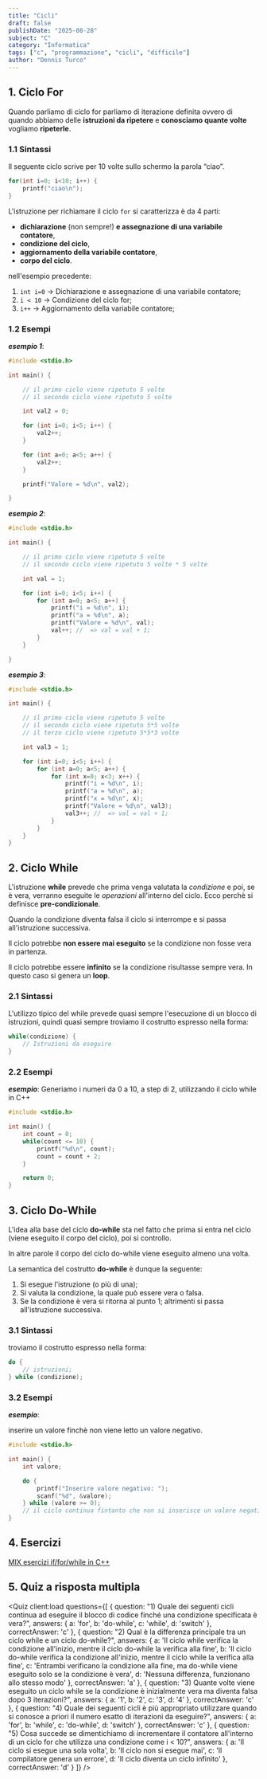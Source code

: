 ```yaml
---
title: "Cicli"
draft: false
publishDate: "2025-08-28"
subject: "C"
category: "Informatica"
tags: ["c", "programmazione", "cicli", "difficile"]
author: "Dennis Turco"
---
```



## 1. Ciclo For

Quando parliamo di ciclo for parliamo di iterazione definita ovvero di quando abbiamo delle **istruzioni da ripetere** e **conosciamo quante volte** vogliamo **ripeterle**.

### 1.1 Sintassi

Il seguente ciclo scrive per 10 volte sullo schermo la parola “ciao”.

```c
for(int i=0; i<10; i++) {
    printf("ciao\n");
}
```

L'istruzione per richiamare il ciclo `for` si caratterizza è da 4 parti:

- **dichiarazione** (non sempre!) **e assegnazione di una variabile contatore**,
- **condizione del ciclo**,
- **aggiornamento della variabile contatore**,
- **corpo del ciclo**.

nell'esempio precedente:

1. `int i=0`  →  Dichiarazione e assegnazione di una variabile contatore;
2. `i < 10`   →  Condizione del ciclo for;
3. `i++`      →  Aggiornamento della variabile contatore;

### 1.2 Esempi

***esempio 1***:

```c
#include <stdio.h>

int main() {

    // il primo ciclo viene ripetuto 5 volte
    // il secondo ciclo viene ripetuto 5 volte

    int val2 = 0;

    for (int i=0; i<5; i++) {
        val2++;
    }

    for (int a=0; a<5; a++) {
        val2++;
    }

    printf("Valore = %d\n", val2);

}
```

***esempio 2***:

```c
#include <stdio.h>

int main() {

    // il primo ciclo viene ripetuto 5 volte
    // il secondo ciclo viene ripetuto 5 volte * 5 volte

    int val = 1;

    for (int i=0; i<5; i++) {
        for (int a=0; a<5; a++) {
            printf("i = %d\n", i);
            printf("a = %d\n", a);
            printf("Valore = %d\n", val);
            val++; //  => val = val + 1;
        }
    }

}
```

***esempio 3***:

```c
#include <stdio.h>

int main() {

    // il primo ciclo viene ripetuto 5 volte
    // il secondo ciclo viene ripetuto 5*5 volte
    // il terzo ciclo viene ripetuto 5*5*3 volte

    int val3 = 1;

    for (int i=0; i<5; i++) {
        for (int a=0; a<5; a++) {
            for (int x=0; x<3; x++) {
                printf("i = %d\n", i);
                printf("a = %d\n", a);
                printf("x = %d\n", x);
                printf("Valore = %d\n", val3);
                val3++; //  => val = val + 1;
            }
        }
    }
}
```

## 2. Ciclo While

L'istruzione **while** prevede che prima venga valutata la *condizione* e poi, se è vera, verranno eseguite le *operazioni* all'interno del ciclo. Ecco perchè si definisce **pre-condizionale**.

Quando la condizione diventa falsa il ciclo si interrompe e si passa all'istruzione successiva.

Il ciclo potrebbe **non essere mai eseguito** se la condizione non fosse vera in partenza.

Il ciclo potrebbe essere **infinito** se la condizione risultasse sempre vera. In questo caso si genera un **loop**.

### 2.1 Sintassi

L'utilizzo tipico del while prevede quasi sempre l'esecuzione di un blocco di istruzioni, quindi quasi sempre troviamo il costrutto espresso nella forma:

```c
while(condizione) {
    // Istruzioni da eseguire
}
```

### 2.2 Esempi

***esempio***:
Generiamo i numeri da 0 a 10, a step di 2, utilizzando il ciclo while in C++

```c
#include <stdio.h>

int main() {
    int count = 0;
    while(count <= 10) {
        printf("%d\n", count);
        count = count + 2;
    }

    return 0;
}
```

## 3. Ciclo Do-While

L'idea alla base del ciclo **do-while** sta nel fatto che prima si entra nel ciclo (viene eseguito il corpo del ciclo), poi si controllo.

In altre parole il corpo del ciclo do-while viene eseguito almeno una volta. 

La semantica del costrutto **do-while** è dunque la seguente:

1. Si esegue l'istruzione (o più di una);
2. Si valuta la condizione, la quale può essere vera o falsa.
3. Se la condizione è vera si ritorna al punto 1; altrimenti si passa all'istruzione successiva.

### 3.1 Sintassi

troviamo il costrutto espresso nella forma:

```c
do {
    // istruzioni;
} while (condizione);
```

### 3.2 Esempi

***esempio***:

inserire un valore finchè non viene letto un valore negativo.

```c
#include <stdio.h>

int main() {
    int valore;

    do {
        printf("Inserire valore negativo: ");
        scanf("%d", &valore);
    } while (valore >= 0);
    // il ciclo continua fintanto che non si inserisce un valore negativo
}
```

## 4. Esercizi

[MIX esercizi if/for/while in C++](https://ticoprof.wordpress.com/mix-esercizi-if-for-while-cpp/)


## 5. Quiz a risposta multipla


<Quiz client:load questions={[
  {
        question: "1) Quale dei seguenti cicli continua ad eseguire il blocco di codice finché una condizione specificata è vera?",
        answers: {
        a: 'for',
        b: 'do-while',
        c: 'while',
        d: 'switch'
        },
        correctAnswer: 'c'
    },
    {
        question: "2) Qual è la differenza principale tra un ciclo while e un ciclo do-while?",
        answers: {
        a: 'Il ciclo while verifica la condizione all\'inizio, mentre il ciclo do-while la verifica alla fine',
        b: 'Il ciclo do-while verifica la condizione all\'inizio, mentre il ciclo while la verifica alla fine',
        c: 'Entrambi verificano la condizione alla fine, ma do-while viene eseguito solo se la condizione è vera',
        d: 'Nessuna differenza, funzionano allo stesso modo'
        },
        correctAnswer: 'a'
    },
    {
        question: "3) Quante volte viene eseguito un ciclo while se la condizione è inizialmente vera ma diventa falsa dopo 3 iterazioni?",
        answers: {
        a: '1',
        b: '2',
        c: '3',
        d: '4'
        },
        correctAnswer: 'c'
    },
    {
        question: "4) Quale dei seguenti cicli è più appropriato utilizzare quando si conosce a priori il numero esatto di iterazioni da eseguire?",
        answers: {
        a: 'for',
        b: 'while',
        c: 'do-while',
        d: 'switch'
        },
        correctAnswer: 'c'
    },
    {
        question: "5) Cosa succede se dimentichiamo di incrementare il contatore all'interno di un ciclo for che utilizza una condizione come i < 10?",
        answers: {
        a: 'Il ciclo si esegue una sola volta',
        b: 'Il ciclo non si esegue mai',
        c: 'Il compilatore genera un errore',
        d: 'Il ciclo diventa un ciclo infinito'
        },
        correctAnswer: 'd'
    }
]} />
